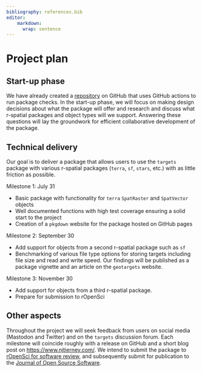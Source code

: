 ```yaml
---
bibliography: references.bib
editor:
    markdown: 
      wrap: sentence
---
```


# Project plan

## Start-up phase

<!--
Covering the planning phase, this section should provide a relatively detailed plan of how work will start on the project. This section is important because projects need to get up and running quickly.


 - [ ] Setting up collaboration platform inc. code for contributors etc.
 - [ ] Licence decisions
 - [ ] Reporting framework
-->

We have already created a [repository](https://github.com/njtierney/geotargets) on GitHub that uses GitHub actions to run package checks.
In the start-up phase, we will focus on making design decisions about what the package will offer and research and discuss what r-spatial packages and object types will we support.
Answering these questions will lay the groundwork for efficient collaborative development of the package.

## Technical delivery

<!--
Covering the actual delivery of the project this section should provide at least a high-level the implementation. 

Including target dates is really important as you need to be committed and the ISC need to have a means of tracking delivery
-->

Our goal is to deliver a package that allows users to use the `targets` package with various r-spatial packages (`terra`, `sf`, `stars`, etc.) with as little friction as possible.

Milestone 1: July 31

-   Basic package with functionality for `terra` `SpatRaster` and `SpatVector` objects
-   Well documented functions with high test coverage ensuring a solid start to the project
-   Creation of a `pkgdown` website for the package hosted on GitHub pages

Milestone 2: September 30

-   Add support for objects from a second r-spatial package such as `sf`
-   Benchmarking of various file type options for storing targets including file size and read and write speed. Our findings will be published as a package vignette and an article on the `geotargets` website.

Milestone 3: November 30

-   Add support for objects from a third r-spatial package.
-   Prepare for submission to rOpenSci

## Other aspects

<!--
Covering non-technical activities like on-going publicity, paper preparation, discussion groups etc. that might be required to facilitate successful delivery of the project.

 - [ ] Announcement post
 - [ ] Delivery blog post
 - [ ] Twitter
 - [ ] UseR!
 - [ ] ISC meetings
-->

Throughout the project we will seek feedback from users on social media (Mastodon and Twitter) and on the `targets` discussion forum.
Each milestone will coincide roughly with a release on GitHub and a short blog post on <https://www.njtierney.com/>.
We intend to submit the package to [rOpenSci for software review](https://github.com/ropensci/software-review), and subsequently submit for publication to the [Journal of Open Source Software](https://joss.theoj.org/).
